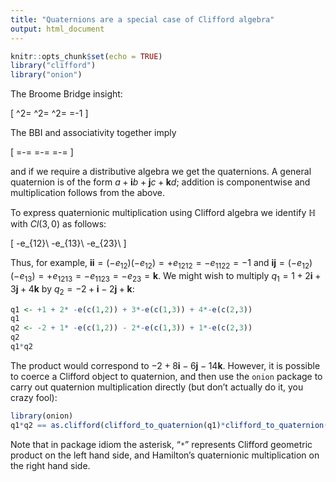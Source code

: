 ```yaml
---
title: "Quaternions are a special case of Clifford algebra"
output: html_document
---
```


```r
knitr::opts_chunk$set(echo = TRUE)
library("clifford")
library("onion")
```

The Broome Bridge insight:

\[
\mathbf{i}^2=
\mathbf{j}^2=
\mathbf{k}^2=
\mathbf{i}\mathbf{j}\mathbf{k}=-1
\]

The BBI and associativity together imply

\[
\mathbf{j}\mathbf{k}=-\mathbf{k}\mathbf{j}=\mathbf{i}\qquad
\mathbf{k}\mathbf{i}=-\mathbf{i}\mathbf{k}=\mathbf{j}\qquad
\mathbf{i}\mathbf{j}=-\mathbf{j}\mathbf{i}=\mathbf{k}\qquad
\]

and if we require a distributive algebra we get the quaternions.  A
general quaternion is of the form
$a+\mathbf{i}b+\mathbf{j}c+\mathbf{k}d$; addition is componentwise and
multiplication follows from the above.


To express quaternionic multiplication using Clifford algebra we
identify $\mathbb{H}$ with $Cl(3,0)$ as follows:

\[
\mathbf{i}\leftrightarrow -e_{12}\\
\mathbf{j}\leftrightarrow -e_{13}\\
\mathbf{k}\leftrightarrow -e_{23}\\
\]

Thus, for example,
$\mathbf{ii}=(-e_{12})(-e_{12})=+e_{1212}=-e_{1122}=-1$ and
$\mathbf{ij}=(-e_{12})(-e_{13})=+e_{1213}=-e_{1123}=-e_{23}=\mathbf{k}$.
We might wish to multiply $q_1=1+2\mathbf{i}+3\mathbf{j}+4\mathbf{k}$
by $q_2=-2+\mathbf{i}-2\mathbf{j}+\mathbf{k}$:



```r
q1 <- +1 + 2* -e(c(1,2)) + 3*-e(c(1,3)) + 4*-e(c(2,3))
q1
q2 <- -2 + 1* -e(c(1,2)) - 2*-e(c(1,3)) + 1*-e(c(2,3))
q2
q1*q2
```

The product would correspond to $-2+8\mathbf{i} -6\mathbf{j}
-14\mathbf{k}$.  However, it is possible to coerce a Clifford object
to quaternion, and then use the `onion` package to carry out
quaternion multiplication directly (but don't actually do it, you
crazy fool):

```r
library(onion)
q1*q2 == as.clifford(clifford_to_quaternion(q1)*clifford_to_quaternion(q2))
```

Note that in package idiom the asterisk, "`*`" represents Clifford
geometric product on the left hand side, and Hamilton's quaternionic
multiplication on the right hand side.

